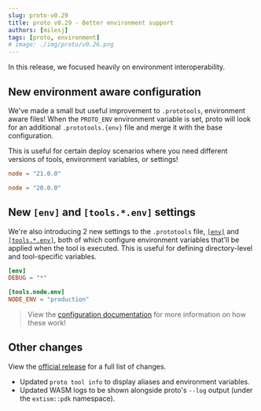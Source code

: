 ```yaml
---
slug: proto-v0.29
title: proto v0.29 - Better environment support
authors: [milesj]
tags: [proto, environment]
# image: ./img/proto/v0.26.png
---
```


In this release, we focused heavily on environment interoperability.

<!--truncate-->

## New environment aware configuration

We've made a small but useful improvement to `.prototools`, environment aware files! When the
`PROTO_ENV` environment variable is set, proto will look for an additional `.prototools.{env}` file
and merge it with the base configuration.

This is useful for certain deploy scenarios where you need different versions of tools, environment
variables, or settings!

```toml title=".prototools"
node = "21.0.0"
```

```toml title=".prototools.production"
node = "20.0.0"
```

## New `[env]` and `[tools.*.env]` settings

We're also introducing 2 new settings to the `.prototools` file, [`[env]`](/docs/proto/config#env)
and [`[tools.*.env]`](/docs/proto/config#toolsenv), both of which configure environment variables
that'll be applied when the tool is executed. This is useful for defining directory-level and
tool-specific variables.

```toml title=".prototools"
[env]
DEBUG = "*"

[tools.node.env]
NODE_ENV = "production"
```

> View the [configuration documentation](/docs/proto/config) for more information on how these work!

## Other changes

View the [official release](https://github.com/moonrepo/proto/releases/tag/v0.29.0) for a full list
of changes.

- Updated `proto tool info` to display aliases and environment variables.
- Updated WASM logs to be shown alongside proto's `--log` output (under the `extism::pdk`
  namespace).
